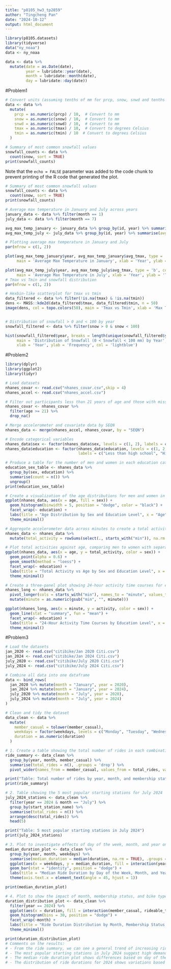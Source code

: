 ```yaml
---
title: "p8105_hw3_tp2859"
author: "Tingcheng Pan"
date: "2024-10-12"
output: html_document
---
```


```r
library(p8105.datasets)
library(tidyverse)
data("ny_noaa")
data <- ny_noaa
```

```r
data <- data %>%
  mutate(date = as.Date(date),
         year = lubridate::year(date),
         month = lubridate::month(date),
         day = lubridate::day(date))
```

#Problem1
```r
# Convert units (assuming tenths of mm for prcp, snow, snwd and tenths of degrees for tmax, tmin)
data <- data %>%
  mutate(
    prcp = as.numeric(prcp) / 10,  # Convert to mm
    snow = as.numeric(snow) / 10,  # Convert to mm
    snwd = as.numeric(snwd) / 10,  # Convert to mm
    tmax = as.numeric(tmax) / 10,  # Convert to degrees Celsius
    tmin = as.numeric(tmin) / 10  # Convert to degrees Celsius
  )

# Summary of most common snowfall values
snowfall_counts <- data %>% 
  count(snow, sort = TRUE)
print(snowfall_counts)
```

Note that the `echo = FALSE` parameter was added to the code chunk to prevent printing of the R code that generated the plot.

```r
# Summary of most common snowfall values
snowfall_counts <- data %>% 
  count(snow, sort = TRUE)
print(snowfall_counts)

# Average max temperature in January and July across years
january_data <- data %>% filter(month == 1)
july_data <- data %>% filter(month == 7)

avg_max_temp_january <- january_data %>% group_by(id, year) %>% summarise(avg_tmax = mean(tmax, na.rm = TRUE), .groups = 'drop')
avg_max_temp_july <- july_data %>% group_by(id, year) %>% summarise(avg_tmax = mean(tmax, na.rm = TRUE), .groups = 'drop')

```


```r
# Plotting average max temperature in January and July
par(mfrow = c(1, 2))

plot(avg_max_temp_january$year, avg_max_temp_january$avg_tmax, type = 'b', col = 'blue',
     main = 'Average Max Temperature in January', xlab = 'Year', ylab = 'Temperature (°C)')

plot(avg_max_temp_july$year, avg_max_temp_july$avg_tmax, type = 'b', col = 'red',
     main = 'Average Max Temperature in July', xlab = 'Year', ylab = 'Temperature (°C)')
# Tmax vs Tmin and snowfall distribution
par(mfrow = c(1, 2))

# Hexbin-like scatterplot for tmax vs tmin
data_filtered <- data %>% filter(!is.na(tmax) & !is.na(tmin))
dens <- MASS::kde2d(data_filtered$tmax, data_filtered$tmin, n = 50)
image(dens, col = topo.colors(50), main = 'Tmax vs Tmin', xlab = 'Max Temperature (°C)', ylab = 'Min Temperature (°C)')


# Distribution of snowfall > 0 and < 100 by year
snowfall_filtered <- data %>% filter(snow > 0 & snow < 100)

hist(snowfall_filtered$year, breaks = length(unique(snowfall_filtered$year)),
     main = 'Distribution of Snowfall (0 < Snowfall < 100 mm) by Year',
     xlab = 'Year', ylab = 'Frequency', col = 'lightblue')
```
#Problem2
```r
library(dplyr)
library(ggplot2)
library(tidyr)

# Load datasets
nhanes_covar <- read.csv("nhanes_covar.csv",skip = 4)
nhanes_accel <- read.csv("nhanes_accel.csv")
```

```r
# Filter out participants less than 21 years of age and those with missing demographic data
nhanes_covar <- nhanes_covar %>%
  filter(age >= 21) %>%
  drop_na()

# Merge accelerometer and covariate data by SEQN
nhanes_data <- merge(nhanes_accel, nhanes_covar, by = "SEQN")

# Encode categorical variables
nhanes_data$sex <- factor(nhanes_data$sex, levels = c(1, 2), labels = c("Male", "Female"))
nhanes_data$education <- factor(nhanes_data$education, levels = c(1, 2, 3), 
                                labels = c("Less than high school", "High school equivalent", "More than high school"))

# Produce a table for the number of men and women in each education category
education_sex_table <- nhanes_data %>%
  group_by(sex, education) %>%
  summarise(count = n()) %>%
  ungroup()
print(education_sex_table)
```

```r
# Create a visualization of the age distributions for men and women in each education category
ggplot(nhanes_data, aes(x = age, fill = sex)) +
  geom_histogram(binwidth = 5, position = "dodge", color = "black") +
  facet_wrap(~ education) +
  labs(title = "Age Distribution by Sex and Education Level", x = "Age", y = "Count") +
  theme_minimal()

# Aggregate accelerometer data across minutes to create a total activity variable for each participant
nhanes_data <- nhanes_data %>%
  mutate(total_activity = rowSums(select(., starts_with("min")), na.rm = TRUE))

# Plot total activities against age, comparing men to women with separate panels for each education level
ggplot(nhanes_data, aes(x = age, y = total_activity, color = sex)) +
  geom_point(alpha = 0.6) +
  geom_smooth(method = "loess") +
  facet_wrap(~ education) +
  labs(title = "Total Activity vs Age by Sex and Education Level", x = "Age", y = "Total Activity") +
  theme_minimal()

# Create a three-panel plot showing 24-hour activity time courses for each education level
nhanes_long <- nhanes_data %>%
  pivot_longer(cols = starts_with("min"), names_to = "minute", values_to = "activity") %>%
  mutate(minute = as.numeric(gsub("min", "", minute)))

ggplot(nhanes_long, aes(x = minute, y = activity, color = sex)) +
  geom_line(stat = "summary", fun = "mean") +
  facet_wrap(~ education) +
  labs(title = "24-Hour Activity Time Courses by Education Level", x = "Minute of the Day", y = "Average Activity") +
  theme_minimal()
```
#Problem3
```r
# Load the datasets
jan_2020 <- read.csv("citibike/Jan 2020 Citi.csv")
jan_2024 <- read.csv("citibike/Jan 2024 Citi.csv")
july_2020 <- read.csv("citibike/July 2020 Citi.csv")
july_2024 <- read.csv("citibike/July 2024 Citi.csv")

# Combine all data into one dataframe
data <- bind_rows(
  jan_2020 %>% mutate(month = "January", year = 2020),
  jan_2024 %>% mutate(month = "January", year = 2024),
  july_2020 %>% mutate(month = "July", year = 2020),
  july_2024 %>% mutate(month = "July", year = 2024)
)

# Clean and tidy the dataset
data_clean <- data %>%
  mutate(
    member_casual = tolower(member_casual),
    weekdays = factor(weekdays, levels = c("Monday", "Tuesday", "Wednesday", "Thursday", "Friday", "Saturday", "Sunday")),
    duration = as.numeric(duration)
  )

# 1. Create a table showing the total number of rides in each combination of year and month separating casual riders and members
ride_summary <- data_clean %>%
  group_by(year, month, member_casual) %>%
  summarise(total_rides = n(), .groups = 'drop') %>%
  pivot_wider(names_from = member_casual, values_from = total_rides, values_fill = 0)

print("Table: Total number of rides by year, month, and membership status")
print(ride_summary)

```

```r
# 2. Table showing the 5 most popular starting stations for July 2024
july_2024_stations <- data_clean %>%
  filter(year == 2024 & month == "July") %>%
  group_by(start_station_name) %>%
  summarise(total_rides = n()) %>%
  arrange(desc(total_rides)) %>%
  head(5)

print("Table: 5 most popular starting stations in July 2024")
print(july_2024_stations)
```

```r
# 3. Plot to investigate effects of day of the week, month, and year on median ride duration
median_duration_plot <- data_clean %>%
  group_by(year, month, weekdays) %>%
  summarise(median_duration = median(duration, na.rm = TRUE), .groups = 'drop') %>%
  ggplot(aes(x = weekdays, y = median_duration, fill = interaction(year, month))) +
  geom_bar(stat = "identity", position = "dodge") +
  labs(title = "Median Ride Duration by Day of the Week, Month, and Year", x = "Day of the Week", y = "Median Duration (minutes)") +
  theme(axis.text.x = element_text(angle = 45, hjust = 1))

print(median_duration_plot)
```

```r
# 4. Plot to show the impact of month, membership status, and bike type on the distribution of ride duration (2024 data)
duration_distribution_plot <- data_clean %>%
  filter(year == 2024) %>%
  ggplot(aes(x = duration, fill = interaction(member_casual, rideable_type))) +
  geom_histogram(bins = 30, position = "dodge") +
  facet_wrap(~month) +
  labs(title = "Ride Duration Distribution by Month, Membership Status, and Bike Type (2024)", x = "Duration (minutes)", y = "Count") +
  theme_minimal()

print(duration_distribution_plot)
# Comments on the results:
# - From the ride summary, we can see a general trend of increasing rides in 2024 compared to 2020, which could indicate a growth in the popularity of the Citi Bike program.
# - The most popular starting stations in July 2024 suggest high demand in certain areas, possibly due to their proximity to popular destinations.
# - The median ride duration plot shows differences based on day of the week, month, and year, highlighting peak ride days and potential usage patterns, such as longer durations on weekends.
# - The distribution of ride durations for 2024 shows variations based on membership and bike type, with casual riders and electric bikes generally showing longer ride times, indicating different usage behavior compared to members using classic bikes.
```

